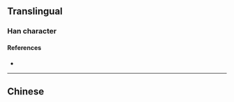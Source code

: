 {{also|殫}}
{{character info/new}}
==Translingual==

===Han character===
{{Han char|rn=78|rad=歹|as=08|sn=12|four=|canj=MNCWJ|ids=⿰歹单}}

====References====
* {{Han ref|kx=0582.041|hdz=21390.120|uh=6B9A|ud=27546}}

----

==Chinese==
{{zh-see|殫}}